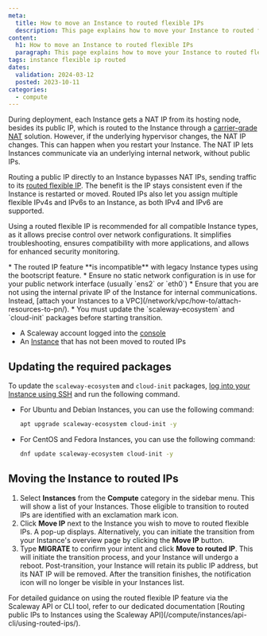 ```yaml
---
meta:
  title: How to move an Instance to routed flexible IPs
  description: This page explains how to move your Instance to routed flexible IPs
content:
  h1: How to move an Instance to routed flexible IPs
  paragraph: This page explains how to move your Instance to routed flexible IPs
tags: instance flexible ip routed
dates:
  validation: 2024-03-12
  posted: 2023-10-11
categories:
  - compute
---
```


During deployment, each Instance gets a NAT IP from its hosting node, besides its public IP, which is routed to the Instance through a [carrier-grade NAT](/compute/instances/concepts/#carrier-grade-nat-(cgnat)) solution. However, if the underlying hypervisor changes, the NAT IP changes. This can happen when you restart your Instance. The NAT IP lets Instances communicate via an underlying internal network, without public IPs.

Routing a public IP directly to an Instance bypasses NAT IPs, sending traffic to its [routed flexible IP](/compute/instances/concepts/#routed-flexible-ip). The benefit is the IP stays consistent even if the Instance is restarted or moved. Routed IPs also let you assign multiple flexible IPv4s and IPv6s to an Instance, as both IPv4 and IPv6 are supported.

Using a routed flexible IP is recommended for all compatible Instance types, as it allows precise control over network configurations. It simplifies troubleshooting, ensures compatibility with more applications, and allows for enhanced security monitoring.

<Message type="important">
  * The routed IP feature **is incompatible** with legacy Instance types using the bootscript feature.
  * Ensure no static network configuration is in use for your public network interface (usually `ens2` or `eth0`)
  * Ensure that you are not using the internal private IP of the Instance for internal communications. Instead, [attach your Instances to a VPC](/network/vpc/how-to/attach-resources-to-pn/).
  * You must update the `scaleway-ecosystem` and `cloud-init` packages before starting transition.
</Message>

<Macro id="requirements" />

- A Scaleway account logged into the [console](https://console.scaleway.com)
- An [Instance](/compute/instances/how-to/create-an-instance) that has not been moved to routed IPs

## Updating the required packages

To update the `scaleway-ecosystem` and `cloud-init` packages, [log into your Instance using SSH](/compute/instances/how-to/connect-to-instance/) and run the following command.

* For Ubuntu and Debian Instances, you can use the following command:
    ```bash
    apt upgrade scaleway-ecosystem cloud-init -y
    ```

* For CentOS and Fedora Instances, you can use the following command:
    ```bash
    dnf update scaleway-ecosystem cloud-init -y
    ```
  
## Moving the Instance to routed IPs
1. Select **Instances** from the **Compute** category in the sidebar menu. This will show a list of your Instances. Those eligible to transition to routed IPs are identified with an exclamation mark icon.
    <Lightbox src="scaleway-instance-routedip-transition.webp" alt="" />
2. Click **Move IP** next to the Instance you wish to move to routed flexible IPs. A pop-up displays.
    <Message type="tip">
      Alternatively, you can initiate the transition from your Instance's overview page by clicking the **Move IP** button.
    </Message>
3. Type **MIGRATE** to confirm your intent and click **Move to routed IP**. This will initiate the transition process, and your Instance will undergo a reboot.
    <Message type="note">
      Post-transition, your Instance will retain its public IP address, but its NAT IP will be removed.
    </Message>
After the transition finishes, the notification icon will no longer be visible in your Instances list.

<Message type="tip">
  For detailed guidance on using the routed flexible IP feature via the Scaleway API or CLI tool, refer to our dedicated documentation [Routing public IPs to Instances using the Scaleway API](/compute/instances/api-cli/using-routed-ips/).
</Message>


